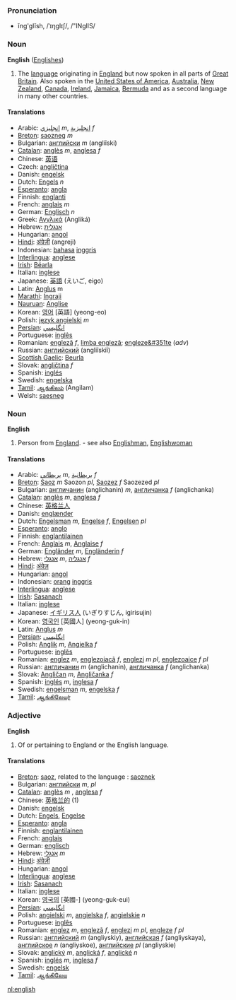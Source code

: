 ===Pronunciation===
*ĭng'glĭsh, /ˈɪŋglɪʃ/, /"INglIS/

===Noun===
'''English''' ([[Englishes]])

# The [[language]] originating in [[w:England|England]] but now spoken in all parts of [[Great Britain]].  Also spoken in the [[United States of America]], [[Australia]], [[New Zealand]], [[Canada]], [[Ireland]], [[Jamaica]], [[Bermuda]] and as a second language in many other countries.

====Translations====
*Arabic: [[انجليزي]] ''m'', [[انجليزية]] ''f''
*[[Breton]]: [[saozneg]] ''m''
*Bulgarian: [[английски]] ''m'' (angli&icirc;ski)
*[[Catalan]]: [[anglès]] ''m'', [[anglesa]] ''f''
*Chinese: [[英语]]
*Czech: [[angličtina]]
*Danish: [[engelsk]]
*Dutch: [[Engels]] ''n''
*[[Esperanto]]: [[angla]]
*Finnish: [[englanti]]
*French: [[anglais]] ''m''
*German: [[Englisch]] ''n''
*Greek: [[Αγγλικά]] (Anglik&aacute;)
*Hebrew: [[אנגלית]]
*Hungarian: [[angol]]
*[[Hindi]]: [[अंग्रेज़ी]] (angreji)
*Indonesian: [[bahasa]] [[inggris]]
*[[Interlingua]]: [[anglese]]
*[[Irish]]: [[Béarla]]
*Italian: [[inglese]]
*Japanese: [[英語]] (えいご, eigo)
*Latin: [[Anglus]] m
*[[Marathi]]: [[Ingraji]] 
*[[Nauruan]]: [[Anglise]]
*Korean: [[영어]] [英語] (yeong-eo)
*Polish: [[język angielski]] ''m''
*[[Persian]]: [[انگليسي]]
*Portuguese: [[inglês]]
*Romanian: [[englezã]] ''f'', [[limba englezã]]; [[engleze&#351te]] (''adv'')
*Russian: [[английский]] (angli&icirc;ski&icirc;)
*[[Scottish Gaelic]]: [[Beurla]]
*Slovak: [[angličtina]] ''f''
*Spanish: [[inglés]]
*Swedish: [[engelska]]
*[[Tamil]]: [[ஆங்கிலம்]] (Angilam)
*Welsh: [[saesneg]]

===Noun===
'''English'''

# Person from [[England]]. - see also [[Englishman]], [[Englishwoman]]

====Translations====
*Arabic: [[بريطاني]] ''m'', [[بريطانية]] ''f''
*[[Breton]]: [[Saoz]] ''m'' Saozon ''pl'', [[Saozez]] ''f'' Saozezed ''pl''
*Bulgarian: [[англичанин]] (anglichanin) ''m'', [[англичанка]] ''f'' (anglichanka)
*[[Catalan]]: [[anglès]] ''m'', [[anglesa]] ''f''
*Chinese: [[英格兰人]]
*Danish: [[englænder]]
*Dutch: [[Engelsman]] ''m'', [[Engelse]] ''f'', [[Engelsen]] ''pl''
*[[Esperanto]]: [[anglo]]
*Finnish: [[englantilainen]]
*French: [[Anglais]] ''m'', [[Anglaise]] ''f''
*German: [[Engländer]] ''m'', [[Engländerin]] ''f''
*Hebrew: [[אנגלי]] ''m'', [[אנגליה]] ''f''
*[[Hindi]]: [[अंग्रेज़]]
*Hungarian: [[angol]]
*Indonesian: [[orang]] [[inggris]]
*[[Interlingua]]: [[anglese]]
*[[Irish]]: [[Sasanach]]
*Italian: [[inglese]]
*Japanese: [[イギリス人]] (いぎりすじん, igirisujin)
*Korean: [[영국인]] [英國人] (yeong-guk-in)
*Latin: [[Anglus]] ''m''
*[[Persian]]: [[انگليسي]]
*Polish: [[Anglik]] ''m'', [[Angielka]] ''f''
*Portuguese: [[inglês]]
*Romanian: [[englez]] ''m'', [[englezoiacã]] ''f'', [[englezi]] ''m pl'', [[englezoaice]] ''f pl''
*Russian: [[англичанин]] ''m'' (anglichanin), [[англичанка]] ''f'' (anglichanka)
*Slovak: [[Angličan]] ''m'', [[Angličanka]] ''f''
*Spanish: [[inglés]] ''m'', [[inglesa]] ''f''
*Swedish: [[engelsman]] ''m'', [[engelska]] ''f''
*[[Tamil]]: [[ஆங்கிலேயர்]]

===Adjective===
'''English'''

# Of or pertaining to England or the English language.

====Translations====
*[[Breton]]: [[saoz]], related to the language : [[saoznek]]
*Bulgarian: [[английски]] ''m'', ''pl''
*[[Catalan]]: [[anglès]] ''m'' , [[anglesa]] ''f''
*Chinese: [[英格兰的]] (1)
*Danish: [[engelsk]]
*Dutch: [[Engels]], [[Engelse]]
*[[Esperanto]]: [[angla]]
*Finnish: [[englantilainen]]
*French: [[anglais]]
*German: [[englisch]]
*Hebrew: [[אנגלי]] ''m''
*[[Hindi]]: [[अंग्रेज़ी]]
*Hungarian: [[angol]]
*[[Interlingua]]: [[anglese]]
*[[Irish]]: [[Sasanach]]
*Italian: [[inglese]]
*Korean: [[영국의]] [英國-] (yeong-guk-eui)
*[[Persian]]: [[انگليسي]]
*Polish: [[angielski]] ''m'', [[angielska]] ''f'', [[angielskie]] ''n''
*Portuguese: [[inglês]]
*Romanian: [[englez]] ''m'', [[englezã]] ''f'', [[englezi]] ''m pl'', [[engleze]] ''f pl''
*Russian: [[английский]] ''m'' (angliyskiy), [[английская]] ''f'' (angliyskaya), [[английское]] ''n'' (angliyskoe), [[английские]] ''pl'' (angliyskie)
*Slovak: [[anglický]] ''m'', [[anglická]] ''f'', [[anglické]] ''n''
*Spanish: [[inglés]] ''m'', [[inglesa]] ''f''
*Swedish: [[engelsk]]
*[[Tamil]]: [[ஆங்கிலேய]]

[[nl:english]]